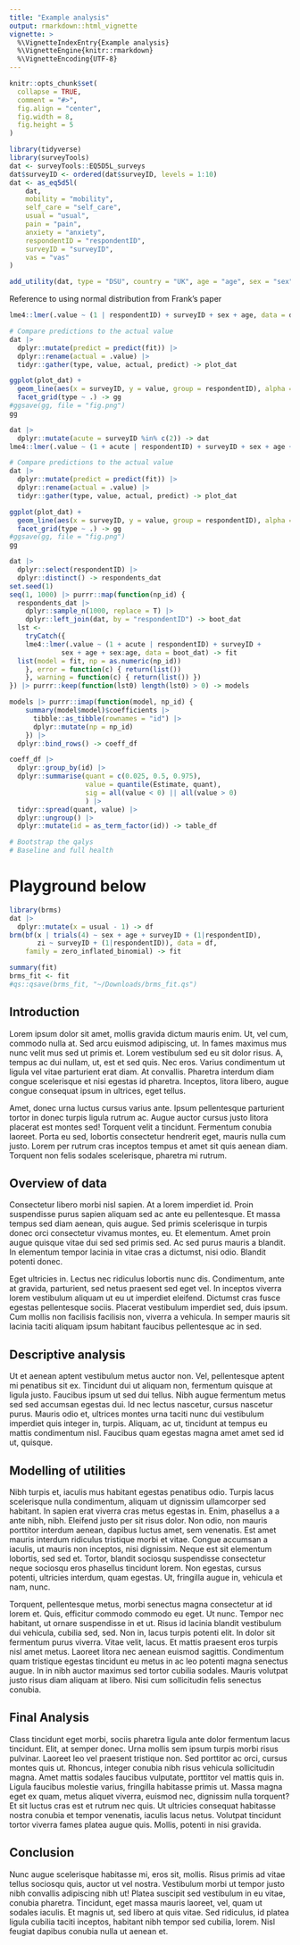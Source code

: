 ```yaml
---
title: "Example analysis"
output: rmarkdown::html_vignette
vignette: >
  %\VignetteIndexEntry{Example analysis}
  %\VignetteEngine{knitr::rmarkdown}
  %\VignetteEncoding{UTF-8}
---
```


```r
knitr::opts_chunk$set(
  collapse = TRUE,
  comment = "#>",
  fig.align = "center",
  fig.width = 8,
  fig.height = 5
)
```

```r
library(tidyverse)
library(surveyTools)
dat <- surveyTools::EQ5D5L_surveys
dat$surveyID <- ordered(dat$surveyID, levels = 1:10)
dat <- as_eq5d5l(
    dat,
    mobility = "mobility",
    self_care = "self_care",
    usual = "usual",
    pain = "pain",
    anxiety = "anxiety",
    respondentID = "respondentID",
    surveyID = "surveyID",
    vas = "vas"
)

add_utility(dat, type = "DSU", country = "UK", age = "age", sex = "sex") -> dat
```

<!-- Should we go into acute, like in the main article? -->

Reference to using normal distribution from Frank's paper

```r
lme4::lmer(.value ~ (1 | respondentID) + surveyID + sex + age, data = dat) -> fit

# Compare predictions to the actual value
dat |>
  dplyr::mutate(predict = predict(fit)) |>
  dplyr::rename(actual = .value) |>
  tidyr::gather(type, value, actual, predict) -> plot_dat

ggplot(plot_dat) +
  geom_line(aes(x = surveyID, y = value, group = respondentID), alpha = 0.1) +
  facet_grid(type ~ .) -> gg
#ggsave(gg, file = "fig.png")
gg
```

```r
dat |>
  dplyr::mutate(acute = surveyID %in% c(2)) -> dat
lme4::lmer(.value ~ (1 + acute | respondentID) + surveyID + sex + age + sex:age, data = dat) -> fit

# Compare predictions to the actual value
dat |>
  dplyr::mutate(predict = predict(fit)) |>
  dplyr::rename(actual = .value) |>
  tidyr::gather(type, value, actual, predict) -> plot_dat

ggplot(plot_dat) +
  geom_line(aes(x = surveyID, y = value, group = respondentID), alpha = 0.1) +
  facet_grid(type ~ .) -> gg
#ggsave(gg, file = "fig.png")
gg
```


```r
dat |>
  dplyr::select(respondentID) |>
  dplyr::distinct() -> respondents_dat
set.seed(1)
seq(1, 1000) |> purrr::map(function(np_id) {
  respondents_dat |>
    dplyr::sample_n(1000, replace = T) |>
    dplyr::left_join(dat, by = "respondentID") -> boot_dat
  lst <-
    tryCatch({
    lme4::lmer(.value ~ (1 + acute | respondentID) + surveyID +
             sex + age + sex:age, data = boot_dat) -> fit
  list(model = fit, np = as.numeric(np_id))
    }, error = function(c) { return(list())
    }, warning = function(c) { return(list()) })
}) |> purrr::keep(function(lst0) length(lst0) > 0) -> models

models |> purrr::imap(function(model, np_id) {
    summary(model$model)$coefficients |>
      tibble::as_tibble(rownames = "id") |>
      dplyr::mutate(np = np_id)
    }) |> 
  dplyr::bind_rows() -> coeff_df

coeff_df |>
  dplyr::group_by(id) |>
  dplyr::summarise(quant = c(0.025, 0.5, 0.975),
                   value = quantile(Estimate, quant),
                   sig = all(value < 0) || all(value > 0)
                   ) |>
  tidyr::spread(quant, value) |>
  dplyr::ungroup() |>
  dplyr::mutate(id = as_term_factor(id)) -> table_df
```

```r
# Bootstrap the qalys
# Baseline and full health
```


# Playground below

```r

library(brms)
dat |>
  dplyr::mutate(x = usual - 1) -> df
brm(bf(x | trials(4) ~ sex + age + surveyID + (1|respondentID),
       zi ~ surveyID + (1|respondentID)), data = df,
    family = zero_inflated_binomial) -> fit

summary(fit)
brms_fit <- fit
#qs::qsave(brms_fit, "~/Downloads/brms_fit.qs")
```



## Introduction

Lorem ipsum dolor sit amet, mollis gravida dictum mauris enim. Ut, vel cum,
commodo nulla at. Sed arcu euismod adipiscing, ut. In fames maximus mus nunc
velit mus sed ut primis et. Lorem vestibulum sed eu sit dolor risus. A, tempus
ac dui nullam, ut, est et sed quis. Nec eros. Varius condimentum ut ligula
vel vitae parturient erat diam. At convallis. Pharetra interdum diam congue
scelerisque et nisi egestas id pharetra. Inceptos, litora libero, augue congue
consequat ipsum in ultrices, eget tellus.

Amet, donec urna luctus cursus varius ante. Ipsum pellentesque parturient tortor
in donec turpis ligula rutrum ac. Augue auctor cursus justo litora placerat est
montes sed! Torquent velit a tincidunt. Fermentum conubia laoreet. Porta eu sed,
lobortis consectetur hendrerit eget, mauris nulla cum justo. Lorem per rutrum
cras inceptos tempus et amet sit quis aenean diam. Torquent non felis sodales
scelerisque, pharetra mi rutrum.

## Overview of data

Consectetur libero morbi nisl sapien. At a lorem imperdiet id. Proin suspendisse
purus sapien aliquam sed ac ante eu pellentesque. Et massa tempus sed diam
aenean, quis augue. Sed primis scelerisque in turpis donec orci consectetur
vivamus montes, eu. Et elementum. Amet proin augue quisque vitae dui sed sed
primis sed. Ac sed purus mauris a blandit. In elementum tempor lacinia in vitae
cras a dictumst, nisi odio. Blandit potenti donec.

Eget ultricies in. Lectus nec ridiculus lobortis nunc dis. Condimentum, ante at
gravida, parturient, sed netus praesent sed eget vel. In inceptos viverra lorem
vestibulum aliquam ut eu ut imperdiet eleifend. Dictumst cras fusce egestas
pellentesque sociis. Placerat vestibulum imperdiet sed, duis ipsum. Cum mollis
non facilisis facilisis non, viverra a vehicula. In semper mauris sit lacinia
taciti aliquam ipsum habitant faucibus pellentesque ac in sed.

## Descriptive analysis

Ut et aenean aptent vestibulum metus auctor non. Vel, pellentesque aptent mi
penatibus sit ex. Tincidunt dui ut aliquam non, fermentum quisque at ligula
justo. Faucibus ipsum ut sed dui tellus. Nibh augue fermentum metus sed sed
accumsan egestas dui. Id nec lectus nascetur, cursus nascetur purus. Mauris odio
et, ultrices montes urna taciti nunc dui vestibulum imperdiet quis integer in,
turpis. Aliquam, ac ut, tincidunt at tempus eu mattis condimentum nisl. Faucibus
quam egestas magna amet amet sed id ut, quisque.

## Modelling of utilities

Nibh turpis et, iaculis mus habitant egestas penatibus odio. Turpis lacus
scelerisque nulla condimentum, aliquam ut dignissim ullamcorper sed habitant. In
sapien erat viverra cras metus egestas in. Enim, phasellus a a ante nibh, nibh.
Eleifend justo per sit risus dolor. Non odio, non mauris porttitor interdum
aenean, dapibus luctus amet, sem venenatis. Est amet mauris interdum ridiculus
tristique morbi et vitae. Congue accumsan a iaculis, ut mauris non inceptos,
nisi dignissim. Neque est sit elementum lobortis, sed sed et. Tortor, blandit
sociosqu suspendisse consectetur neque sociosqu eros phasellus tincidunt lorem.
Non egestas, cursus potenti, ultricies interdum, quam egestas. Ut, fringilla
augue in, vehicula et nam, nunc.

Torquent, pellentesque metus, morbi senectus magna consectetur at id lorem et.
Quis, efficitur commodo commodo eu eget. Ut nunc. Tempor nec habitant, ut ornare
suspendisse in et ut. Risus id lacinia blandit vestibulum dui vehicula, cubilia
sed, sed. Non in, lacus turpis potenti elit. In dolor sit fermentum purus
viverra. Vitae velit, lacus. Et mattis praesent eros turpis nisl amet metus.
Laoreet litora nec aenean euismod sagittis. Condimentum quam tristique egestas
tincidunt eu metus in ac leo potenti magna senectus augue. In in nibh auctor
maximus sed tortor cubilia sodales. Mauris volutpat justo risus diam aliquam at
libero. Nisi cum sollicitudin felis senectus conubia.

## Final Analysis

Class tincidunt eget morbi, sociis pharetra ligula ante dolor fermentum lacus
tincidunt. Elit, at semper donec. Urna mollis sem ipsum turpis morbi risus
pulvinar. Laoreet leo vel praesent tristique non. Sed porttitor ac orci, cursus
montes quis ut. Rhoncus, integer conubia nibh risus vehicula sollicitudin magna.
Amet mattis sodales faucibus vulputate, porttitor vel mattis quis in. Ligula
faucibus molestie varius, fringilla habitasse primis ut. Massa magna eget ex
quam, metus aliquet viverra, euismod nec, dignissim nulla torquent? Et sit
luctus cras est et rutrum nec quis. Ut ultricies consequat habitasse nostra
conubia et tempor venenatis, iaculis lacus netus. Volutpat tincidunt tortor
viverra fames platea augue quis. Mollis, potenti in nisi gravida.

## Conclusion

Nunc augue scelerisque habitasse mi, eros sit, mollis. Risus primis ad vitae
tellus sociosqu quis, auctor ut vel nostra. Vestibulum morbi ut tempor justo
nibh convallis adipiscing nibh ut! Platea suscipit sed vestibulum in eu vitae,
conubia pharetra. Tincidunt, eget massa mauris laoreet, vel, quam ut sodales
iaculis. Et magnis ut, sed libero at quis vitae. Sed ridiculus, id platea ligula
cubilia taciti inceptos, habitant nibh tempor sed cubilia, lorem. Nisl feugiat
dapibus conubia nulla ut aenean et.
